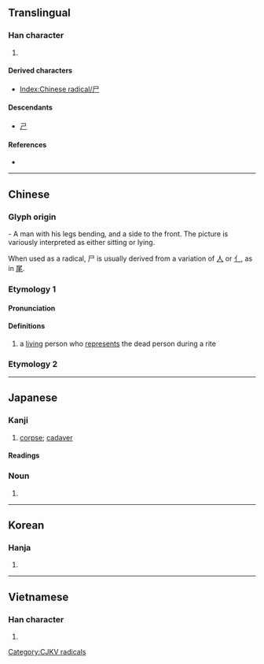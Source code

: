 {{also|戶|户|戸|屍|ㄕ|𡰣}}
{{character info/new}}

==Translingual==
{{stroke order|type=animate}}

===Han character===
{{Han char|rn=44|rad=尸|as=00|sn=3|four=77207|canj=S|ids=⿰丿コ}}

# {{mul-kangxi radical-def}}

====Derived characters====
* [[Index:Chinese radical/尸]]

====Descendants====
* [[ㄕ]]

====References====
* {{Han ref|kx=0299.260|dkj=07630|dj=0595.070|hdz=20963.140|uh=5C38|ud=23608|bh=A472|bd=42098}}

[[Category:CJKV radicals]]

----

==Chinese==

===Glyph origin===
{{Han etym}}
{{liushu|p}} - A man with his legs bending, and a side to the front. The picture is variously interpreted as either sitting or lying.

When used as a radical, 尸 is usually derived from a variation of [[人]] or [[亻]], as in [[尾]].

===Etymology 1===
{{zh-forms}}

====Pronunciation====
{{zh-pron
|m=shī
|c=si1
|h=
|md=
|mn=
|w=
|mc=y
|oc=y
|cat=
}}

====Definitions====
{{zh-hanzi}}

# a [[living]] person who [[represent]]s the dead person during a rite

===Etymology 2===
{{zh-see|屍}}

----

==Japanese==

===Kanji===
{{ja-kanji|grade=9|rs=尸00}}

# [[corpse]]; [[cadaver]]

====Readings====
{{ja-readings
|goon=し
|kanon=し
|kun=かたしろ-, しかばね-
}}

===Noun===
{{ja-kanjitab|yomi=k|しかばね}}
{{ja-kanjitab|yomi=k|かばね}}
{{ja-noun|かばね}} {{ja-altread|hira=しかばね}}

# {{alt sp|lang=ja|屍||[[corpse]]; [[cadaver]]}}

----

==Korean==

===Hanja===
{{ko-hanja|hangeul=[[시]]|rv=si|mr=si|y=si}}

# {{defn|lang=ko|sort=尸00}}

----

==Vietnamese==

===Han character===
{{vi-hantu|[[thi]]|rs=尸00}}

# {{defn|lang=vi|sort=尸00}}